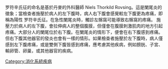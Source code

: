 {{medical}}
{{medref}}

罗符辛氏征的命名是基於丹麥的外科醫師 Niels Thorkild Rovsing。這是闌尾炎的徵象；當檢查者施壓於病人的左下腹時，病人右下腹會感覺較左下腹更為疼痛，即稱為陽性 罗符辛氏征。在急性闌尾炎時，觸診左髂窩可能導致右髂窩的疼痛。
施壓力於病人的左下腹，會拉伸病人的整個腹膜，但僅會在腹膜刺激肌肉的地方引起疼痛。大部分人的闌尾位於右下腹。在闌尾炎的情形下，便會在右下腹感到疼痛。但右下腹其他器官的發炎也會有一樣的情形。如果檢查者施壓於左下腹時，病人僅感到左下腹疼痛，或是雙側下腹皆感到疼痛，應考慮其他疾病，例如膀胱、子宮、輸卵管、卵巢，或其他器官的疾病。
{{Digestive system and abdomen symptoms and signs}}
[[Category:消化系統疾病|Category:消化系統疾病]]